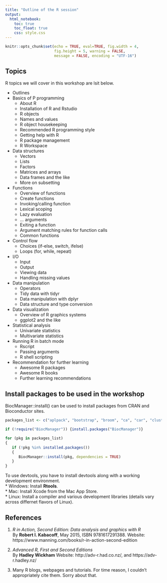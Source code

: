 ---
title: "Outline of the R session"
output: 
  html_notebook:
    toc: true
    toc_float: true
    css: style.css
---

```{r include = FALSE}
knitr::opts_chunk$set(echo = TRUE, eval=TRUE, fig.width = 4, 
                      fig.height = 5, warning = FALSE, 
                      message = FALSE, encoding = "UTF-16")
```

## Topics
R topics we will cover in this workshop are lsit below.     

* Outlines  
* Basics of P programming  
  + About R  
  + Installation of R and Rstudio  
  + R objects  
  + Names and values  
  + R object housekeeping  
  + Recommended R programming style  
  + Getting help with R  
  + R package management  
  + R Workspace  
* Data structures  
  + Vectors
  + Lists
  + Factors
  + Matrices and arrays
  + Data frames and the like
  + More on subsetting
* Functions
  + Overview of functions 
  + Create functions
  + Invoking/calling function
  + Lexical scoping
  + Lazy evaluation
  + ... arguments
  + Exiting a function
  + Argument matching rules for function calls
  + Common functions
* Control flow
  + Choices (if-else, switch, ifelse)
  + Loops (for, while, repeat)
* I/O
  + Input
  + Output
  + Viewing data
  + Handling missing values
* Data manipulation
  + Operators
  + Tidy data with tidyr
  + Data manipulation with dplyr
  + Data structure and type conversion
* Data visualization
  + Overview of R graphics systems
  + ggplot2 and the like
* Statistical analysis
  + Univariate statistics
  + Multivariate statistics
* Running R in batch mode
  + Rscript
  + Passing arguments
  + R shell scripting
* Recommendation for further learning
  + Awesome R packages
  + Awesome R books
  + Further learning recommendations


## Install packages to be used in the workshop  
BiocManager::install() can be used to install packages from CRAN and Bioconductor sites.

```{r}
packages_list <- c("aplpack", "bootstrap", "broom", "ca", "car", "cluster", "colorspace", "ComplexHeatmap", "corrplot", "d3heatmap", "DAAG", "datasets", "dendextend", "devtools", "doBy", "downloader", "dplyr", "factoextra", "FactoMineR", "fpc", "gclus", "ggforce", "ggm", "ggthemes", "gplots", "grDevices", "grid", "gvlma", "hexbin", "Hmisc", "lattice", "leaps", "MASS", "mclust", "methods", "multcomp", "NbClust", "nFactors", "openxlsx", "pastecs", "pheatmap", "polycor", "psych", "pvclust", "Rcmdr", "RColorBrewer", "readxl", "relaimpo", "rgl", "rmarkdown", "scatterplot3d", "sm", "tibble", "tidyverse", "vcd", "vioplot", "XLConnect")

if (!require("BiocManager")) {install.packages("BiocManager")}

for (pkg in packages_list)
{
   if (!pkg %in% installed.packages())
   {
      BiocManager::install(pkg, dependencies = TRUE)
   }
}
```

To use devtools, you have to install devtools along with a working development environment.  
* Windows: Install **Rtools**.  
* Mac: Install Xcode from the Mac App Store.  
* Linux: Install a compiler and various development libraries (details vary across differnet flavors of Linux).  


## References  
1. _R in Action, Second Edition: Data analysis and graphics with R_  
By **Robert I. Kabacoff**, May 2015, ISBN 9781617291388.
Website: https://www.manning.com/books/r-in-action-second-edition

2. _Advanced R, First and Second Editions_  
By **Hadley Wickham**
Website: http://adv-r.had.co.nz/, and https://adv-r.hadley.nz/

3. Many R blogs, webpages and tutorials. For time reason, I couldn't appropriately cite them. Sorry about that.
